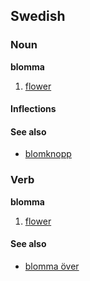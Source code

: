 ==Swedish==
===Noun===
'''blomma'''
#[[flower]]

====Inflections====
{{sv-noun|gender=Common|blomma|blomman|blommor|blommorna|blommas|blommans|blommors|blommornas}}

====See also====
*[[blomknopp]]


{{sv-verb|blomma|blommar|blommade|blommat|blomma|blommande|blommad}}
===Verb===
'''blomma'''
#[[flower]]


====See also====
*[[blomma över]]